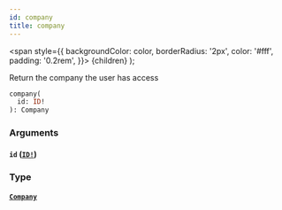```yaml
---
id: company
title: company
---
```


<span
style={{
      backgroundColor: color,
      borderRadius: '2px',
      color: '#fff',
      padding: '0.2rem',
    }}>
{children}
</span>
);

Return the company the user has access

```graphql
company(
  id: ID!
): Company

```

### Arguments

#### `id` ([`ID!`](/api/graphql/documentation/scalars/id))

### Type

#### [`Company`](/api/graphql/documentation/objects/company)
